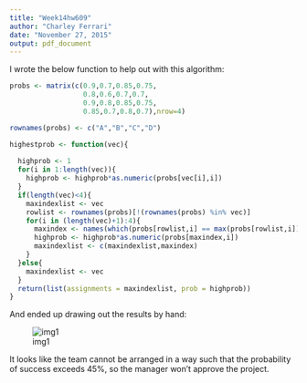 ```yaml
---
title: "Week14hw609"
author: "Charley Ferrari"
date: "November 27, 2015"
output: pdf_document
---
```


I wrote the below function to help out with this algorithm:

```r

probs <- matrix(c(0.9,0.7,0.85,0.75,
                  0.8,0.6,0.7,0.7,
                  0.9,0.8,0.85,0.75,
                  0.85,0.7,0.8,0.7),nrow=4)

rownames(probs) <- c("A","B","C","D")

highestprob <- function(vec){
  
  highprob <- 1
  for(i in 1:length(vec)){
    highprob <- highprob*as.numeric(probs[vec[i],i])
  }
  if(length(vec)<4){
    maxindexlist <- vec
    rowlist <- rownames(probs)[!(rownames(probs) %in% vec)]
    for(i in (length(vec)+1):4){
      maxindex <- names(which(probs[rowlist,i] == max(probs[rowlist,i])))[1]
      highprob <- highprob*as.numeric(probs[maxindex,i])
      maxindexlist <- c(maxindexlist,maxindex)
    }
  }else{
    maxindexlist <- vec
  }
  return(list(assignments = maxindexlist, prob = highprob))
}


```

And ended up drawing out the results by hand:

![img1](1.jpg)

It looks like the team cannot be arranged in a way such that the probability of success exceeds 45%, so the manager won't approve the project.
